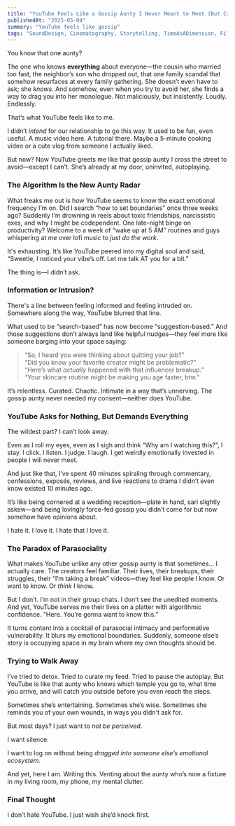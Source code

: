 ```yaml
---
title: "YouTube Feels Like a Gossip Aunty I Never Meant to Meet (But Can’t Avoid)"
publishedAt: "2025-05-04"
summary: "YouTube feels like gossip"
tags: "SoundDesign, Cinematography, Storytelling, TimeAsADimension, FilmAesthetics, Interstellar, ChristopherNolan, NolanMovies, SciFiCinema, SpaceMovies, EpicFilms"
---
```


You know that one aunty?

The one who knows **everything** about everyone—the cousin who married too fast, the neighbor’s son who dropped out, that one family scandal that somehow resurfaces at every family gathering. She doesn’t even have to ask; she _knows_. And somehow, even when you try to avoid her, she finds a way to drag you into her monologue. Not maliciously, but insistently. Loudly. Endlessly.

That’s what YouTube feels like to me.

I didn’t _intend_ for our relationship to go this way. It used to be fun, even useful. A music video here. A tutorial there. Maybe a 5-minute cooking video or a cute vlog from someone I actually liked.

But now? Now YouTube greets me like that gossip aunty I cross the street to avoid—except I can’t. She’s already at my door, uninvited, autoplaying.

### The Algorithm Is the New Aunty Radar

What freaks me out is how YouTube seems to know the exact emotional frequency I’m on. Did I search “how to set boundaries” once three weeks ago? Suddenly I’m drowning in reels about toxic friendships, narcissistic exes, and why I might be codependent. One late-night binge on productivity? Welcome to a week of “wake up at 5 AM” routines and guys whispering at me over lofi music to _just do the work_.

It's exhausting. It’s like YouTube peered into my digital soul and said, “Sweetie, I noticed your vibe’s off. Let me talk AT you for a bit.”

The thing is—I didn’t ask.

### Information or Intrusion?

There's a line between feeling informed and feeling intruded on. Somewhere along the way, YouTube blurred that line.

What used to be “search-based” has now become “suggestion-based.” And those suggestions don’t always land like helpful nudges—they feel more like someone barging into your space saying:

> “So, I heard you were thinking about quitting your job?”  
> “Did you know your favorite creator might be problematic?”  
> “Here’s what _actually_ happened with that influencer breakup.”  
> “Your skincare routine might be making you age faster, btw.”

It’s relentless. Curated. Chaotic. Intimate in a way that’s unnerving. The gossip aunty never needed my consent—neither does YouTube.

### YouTube Asks for Nothing, But Demands Everything

The wildest part? I can’t look away.

Even as I roll my eyes, even as I sigh and think “Why am I watching this?”, I stay. I click. I listen. I judge. I laugh. I get weirdly emotionally invested in people I will never meet.

And just like that, I’ve spent 40 minutes spiraling through commentary, confessions, exposés, reviews, and live reactions to drama I didn’t even know existed 10 minutes ago.

It’s like being cornered at a wedding reception—plate in hand, sari slightly askew—and being lovingly force-fed gossip you didn’t come for but now somehow have opinions about.

I hate it. I love it. I hate that I love it.

### The Paradox of Parasociality

What makes YouTube unlike any other gossip aunty is that sometimes... I actually care. The creators feel familiar. Their lives, their breakups, their struggles, their “I’m taking a break” videos—they feel like people I know. Or want to know. Or _think_ I know.

But I don’t. I’m not in their group chats. I don’t see the unedited moments. And yet, YouTube serves me their lives on a platter with algorithmic confidence. “Here. You’re gonna want to know this.”

It turns content into a cocktail of parasocial intimacy and performative vulnerability. It blurs my emotional boundaries. Suddenly, someone else’s story is occupying space in my brain where my own thoughts should be.

### Trying to Walk Away

I’ve tried to detox. Tried to curate my feed. Tried to pause the autoplay. But YouTube is like that aunty who knows which temple you go to, what time you arrive, and will catch you outside before you even reach the steps.

Sometimes she’s entertaining. Sometimes she’s wise. Sometimes she reminds you of your own wounds, in ways you didn't ask for.

But most days? I just want to _not be perceived_.

I want silence.

I want to log on without being _dragged into someone else’s emotional ecosystem_.

And yet, here I am. Writing this. Venting about the aunty who’s now a fixture in my living room, my phone, my mental clutter.

### Final Thought

I don’t hate YouTube. I just wish she’d knock first.
